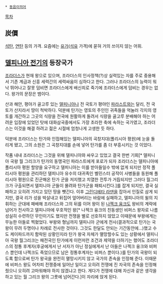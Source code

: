  * [[동음이의어]]

[[목차]]
== 炭價 ==
[[석탄]], [[연탄]] 등의 가격. 요즘에는 [[유가]]([[석유]] 가격)에 묻혀 거의 쓰이지 않는 어휘.

== [[델피니아 전기]]의 등장국가 ==
[[조라더스]]가 현재 왕으로 있으며, 조라더스의 인사정책(?)상 실력있는 자를 주로 중용해서 기존 계급과 신흥 세력간의 세력싸움이 심하다고 한다. 그러나 조라더스의 능력이 워낙 뛰어나고 잘못 덤비면 조라더스에게 배신죄로 죽기에 조라더스에게 덤비는 경우는 없다. 왕가의 문장은 뱀이다.

산과 해안, 평야가 골고루 있는 [[델피니아]]나 전 국토가 평야인 [[파라스트]]와는 달리, 전 국토가 산지라서 땅이 척박하다. 덕분에 탄가는 영토의 주인인 귀족들을 억눌러 각지의 영토를 개간하고 그곳의 식량을 전국에 원활하게 돌려서 식량을 골고루 분배해야 하는 어려운 입장에 있었던 탓에 대화삼국중에서도 가장 초라한 축에 속하는 국가였고, 조라더스는 이것을 해결 하려고 젊은 시절에 엄청나게 고생한 듯 하다.

덕분에 조라더스는 탄가와 인접해있는 델피니아의 곡창지대(폴리시아 평원)에 눈을 돌리게 됐고, 그의 소원은 그 곡창지대를 손에 넣어 탄가를 좀 더 부흥시키는 것 이었다.

작품 내내 조라더스는 그것을 위해 델피니아와 싸우고 있었고 결국 한번 기회[* 델피니아 국왕 월 그리크가 탄가의 동맹국인 파라스트에게 포로가 되자 조라더스는 델피니아에 폴리시아 평원 할양을 요구하고 델피니아는 이를 받아들일수 밖에 없게 되지만 정작 폴리시아 평원을 관리하던 델피니아 유수의 대귀족인 벨민스터 공작이 사병들을 동원해 폴리시아 평원으로 진군해온 탄가 군을 저지했고 치열한 전투가 거듭되지만 그러다 월그리크가 구출되면서 델피니아 군들이 몰려와 탄가군을 패퇴시킨다.]를 잡게 되지만, 결국 실패하고 오히려 가지고 있던 땅을 뺏긴다. 이후 [[그린디에타 라덴]]을 잡아서 인질로 삼게 되지만, 결국 리가 성을 박살내고 뒤집어 엎어버리는 바람에 실패하고, 델피니아의 윌의 지휘하는 군대에 패배해 조라더스와 그의 뒤를 이어 왕이 된 [[나젝크 융크]]도 왕비의 계략에 넘어가 전사하고 델피니아에 우호적인 왕[* 나젝크 융크의 친동생인 비퍼스 왕자로 나름 성실히 수련하던 무인이기도 했지만 전쟁을 별로 선호하지 않았고 이때문에 부왕에게는 무능한 아들로 찍혔었다. 부왕와 형님까지 델피니아 군에게 전사(결과적으로 탄가는 국왕이 무려 두명이나 차례로 전사한 것이다. 그것도 한달도 안되는 기간동안에...)했고 수도 케이파드까지 함락된 상황인지라 탄가 왕국 자체가 멸망할수도 있는 상황에서 델피니아 국왕 월그리크는 패전국인 탄가에게 이런저런 조건과 제약을 더하기는 했어도 조라더스의 정통 후계자(후궁에게서 난 서자가 아닌 정실에게서 난 아들은 나젝크 융크와 비퍼스 뿐인데 나젝크도 죽었으므로 남은 정통후계자는 비퍼스 뿐이다.)를 탄가의 국왕이 되도록 함으로써 탄가 왕국을 완전히 멸망시키지 않고 국가의 존속을 인정해 준다. 이때문에 비퍼스 왕도 어차피 전쟁중에 일어난 일이고 오히려 전쟁에 진 자국의 존속을 인정해줬으니 오히려 고마워해야 하지 않겠냐고 한다. 게다가 전쟁에 대해 자신과 같은 생각을 하고 있는 월 그리크 왕의 그릇에 넘어간다.]이 자리에 앉게 된다.
